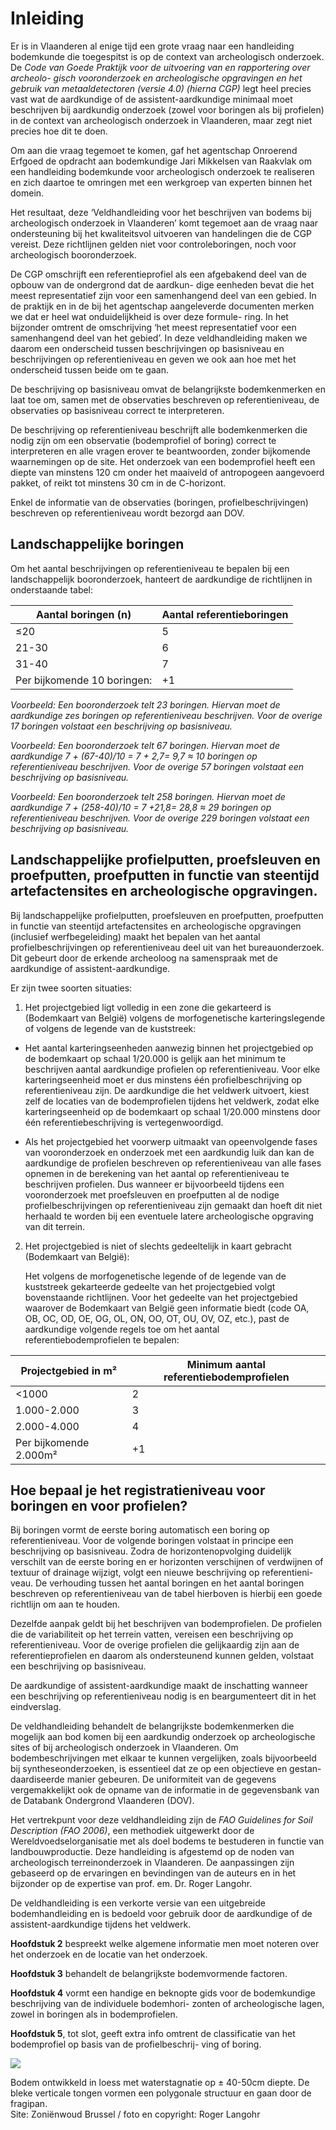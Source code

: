# Inleiding

Er is in Vlaanderen al enige tijd een grote vraag naar een handleiding bodemkunde die toegespitst is op de context van archeologisch onderzoek. De *Code van Goede Praktijk voor de uitvoering van en rapportering over archeolo- gisch vooronderzoek en archeologische opgravingen en het gebruik van metaaldetectoren (versie 4.0) (hierna CGP)* legt heel precies vast wat de aardkundige of de assistent-aardkundige minimaal moet beschrijven bij aardkundig onderzoek (zowel voor boringen als bij profielen) in de context van archeologisch onderzoek in Vlaanderen, maar zegt niet precies hoe dit te doen.

Om aan die vraag tegemoet te komen, gaf het agentschap Onroerend Erfgoed de opdracht aan bodemkundige Jari Mikkelsen van Raakvlak om een handleiding bodemkunde voor archeologisch onderzoek te realiseren en zich daartoe te omringen met een werkgroep van experten binnen het domein.

Het resultaat, deze 'Veldhandleiding voor het beschrijven van bodems bij archeologisch onderzoek in Vlaanderen' komt tegemoet aan de vraag naar ondersteuning bij het kwaliteitsvol uitvoeren van handelingen die de CGP vereist. Deze richtlijnen gelden niet voor controleboringen, noch voor archeologisch booronderzoek.

De CGP omschrijft een referentieprofiel als een afgebakend deel van de opbouw van de ondergrond dat de aardkun- dige eenheden bevat die het meest representatief zijn voor een samenhangend deel van een gebied. In de praktijk en in de bij het agentschap aangeleverde documenten merken we dat er heel wat onduidelijkheid is over deze formule- ring. In het bijzonder omtrent de omschrijving 'het meest representatief voor een samenhangend deel van het gebied'. In deze veldhandleiding maken we daarom een onderscheid tussen beschrijvingen op basisniveau en beschrijvingen op referentieniveau en geven we ook aan hoe met het onderscheid tussen beide om te gaan.

De beschrijving op basisniveau omvat de belangrijkste bodemkenmerken en laat toe om, samen met de observaties beschreven op referentieniveau, de observaties op basisniveau correct te interpreteren.

De beschrijving op referentieniveau beschrijft alle bodemkenmerken die nodig zijn om een observatie (bodemprofiel of boring) correct te interpreteren en alle vragen erover te beantwoorden, zonder bijkomende waarnemingen op de site. Het onderzoek van een bodemprofiel heeft een diepte van minstens 120 cm onder het maaiveld of antropogeen aangevoerd pakket, of reikt tot minstens 30 cm in de C-horizont.

Enkel de informatie van de observaties (boringen, profielbeschrijvingen) beschreven op referentieniveau wordt bezorgd aan DOV.

## Landschappelijke boringen

Om het aantal beschrijvingen op referentieniveau te bepalen bij een landschappelijk booronderzoek, hanteert de aardkundige de richtlijnen in onderstaande tabel:

| Aantal boringen (n)              | Aantal referentieboringen|
|----------------------------------|--------------------------|
| ≤20                              | 5                         |
| 21-30                            | 6                         |
| 31-40                            | 7                         |
| Per bijkomende 10 boringen:      | +1                        |

*Voorbeeld: Een booronderzoek telt 23 boringen. Hiervan moet de aardkundige zes boringen op referentieniveau beschrijven. Voor de overige 17 boringen volstaat een beschrijving op basisniveau.*

*Voorbeeld: Een booronderzoek telt 67 boringen. Hiervan moet de aardkundige 7 + (67-40)/10 = 7 + 2,7= 9,7 ≈ 10 boringen op referentieniveau beschrijven. Voor de overige 57 boringen volstaat een beschrijving op basisniveau.*

*Voorbeeld: Een booronderzoek telt 258 boringen. Hiervan moet de aardkundige 7 + (258-40)/10 = 7 +21,8= 28,8 ≈ 29 boringen op referentieniveau beschrijven. Voor de overige 229 boringen volstaat een beschrijving op basisniveau.*

## Landschappelijke profielputten, proefsleuven en proefputten, proefputten in functie van steentijd artefactensites en archeologische opgravingen.

Bij landschappelijke profielputten, proefsleuven en proefputten, proefputten in functie van steentijd artefactensites en archeologische opgravingen (inclusief werfbegeleiding) maakt het bepalen van het aantal profielbeschrijvingen op referentieniveau deel uit van het bureauonderzoek. Dit gebeurt door de erkende archeoloog na samenspraak met de aardkundige of assistent-aardkundige.

Er zijn twee soorten situaties:

1.  Het projectgebied ligt volledig in een zone die gekarteerd is (Bodemkaart van België) volgens de morfogenetische karteringslegende of volgens de legende van de kuststreek:

-   Het aantal karteringseenheden aanwezig binnen het projectgebied op de bodemkaart op schaal 1/20.000 is gelijk aan het minimum te beschrijven aantal aardkundige profielen op referentieniveau. Voor elke karteringseenheid moet er dus minstens één profielbeschrijving op referentieniveau zijn. De aardkundige die het veldwerk uitvoert, kiest zelf de locaties van de bodemprofielen tijdens het veldwerk, zodat elke karteringseenheid op de bodemkaart op schaal 1/20.000 minstens door één referentiebeschrijving is vertegenwoordigd.

-   Als het projectgebied het voorwerp uitmaakt van opeenvolgende fases van vooronderzoek en onderzoek met een aardkundig luik dan kan de aardkundige de profielen beschreven op referentieniveau van alle fases opnemen in de berekening van het aantal op referentieniveau te beschrijven profielen. Dus wanneer er bijvoorbeeld tijdens een vooronderzoek met proefsleuven en proefputten al de nodige profielbeschrijvingen op referentieniveau zijn gemaakt dan hoeft dit niet herhaald te worden bij een eventuele latere archeologische opgraving van dit terrein.

2.  Het projectgebied is niet of slechts gedeeltelijk in kaart gebracht (Bodemkaart van België):

    Het volgens de morfogenetische legende of de legende van de kuststreek gekarteerde gedeelte van het projectgebied volgt bovenstaande richtlijnen. Voor het gedeelte van het projectgebied waarover de Bodemkaart van België geen informatie biedt (code OA, OB, OC, OD, OE, OG, OL, ON, OO, OT, OU, OV, OZ, etc.), past de aardkundige volgende regels toe om het aantal referentiebodemprofielen te bepalen:

| Projectgebied in m²    | Minimum aantal referentiebodemprofielen |
|------------------------|-----------------------------------------|
| \<1000                 | 2                                       |
| 1.000-2.000            | 3                                       |
| 2.000-4.000            | 4                                       |
| Per bijkomende 2.000m² | +1                                      |

## Hoe bepaal je het registratieniveau voor boringen en voor profielen?

Bij boringen vormt de eerste boring automatisch een boring op referentieniveau. Voor de volgende boringen volstaat in principe een beschrijving op basisniveau. Zodra de horizontenopvolging duidelijk verschilt van de eerste boring en er horizonten verschijnen of verdwijnen of textuur of drainage wijzigt, volgt een nieuwe beschrijving op referentieni- veau. De verhouding tussen het aantal boringen en het aantal boringen beschreven op referentieniveau van de tabel hierboven is hierbij een goede richtlijn om aan te houden.

Dezelfde aanpak geldt bij het beschrijven van bodemprofielen. De profielen die de variabiliteit op het terrein vatten, vereisen een beschrijving op referentieniveau. Voor de overige profielen die gelijkaardig zijn aan de referentieprofielen en daarom als ondersteunend kunnen gelden, volstaat een beschrijving op basisniveau.

De aardkundige of assistent-aardkundige maakt de inschatting wanneer een beschrijving op referentieniveau nodig is en beargumenteert dit in het eindverslag.

De veldhandleiding behandelt de belangrijkste bodemkenmerken die mogelijk aan bod komen bij een aardkundig onderzoek op archeologische sites of bij archeologisch onderzoek in Vlaanderen. Om bodembeschrijvingen met elkaar te kunnen vergelijken, zoals bijvoorbeeld bij syntheseonderzoeken, is essentieel dat ze op een objectieve en gestan- daardiseerde manier gebeuren. De uniformiteit van de gegevens vergemakkelijkt ook de opname van de informatie in de gegevensbank van de Databank Ondergrond Vlaanderen (DOV).

Het vertrekpunt voor deze veldhandleiding zijn de *FAO Guidelines for Soil Description (FAO 2006)*, een methodiek uitgewerkt door de Wereldvoedselorganisatie met als doel bodems te bestuderen in functie van landbouwproductie. Deze handleiding is afgestemd op de noden van archeologisch terreinonderzoek in Vlaanderen. De aanpassingen zijn gebaseerd op de ervaringen en bevindingen van de auteurs en in het bijzonder op de expertise van prof. em. Dr. Roger Langohr.

De veldhandleiding is een verkorte versie van een uitgebreide bodemhandleiding en is bedoeld voor gebruik door de aardkundige of de assistent-aardkundige tijdens het veldwerk.

**Hoofdstuk 2** bespreekt welke algemene informatie men moet noteren over het onderzoek en de locatie van het onderzoek.

**Hoofdstuk 3** behandelt de belangrijkste bodemvormende factoren.

**Hoofdstuk 4** vormt een handige en beknopte gids voor de bodemkundige beschrijving van de individuele bodemhori- zonten of archeologische lagen, zowel in boringen als in bodemprofielen.

**Hoofdstuk 5**, tot slot, geeft extra info omtrent de classificatie van het bodemprofiel op basis van de profielbeschrij- ving of boring.

:::{#fig-inleiding}
![](figuren/image3.jpeg)

Bodem ontwikkeld in loess met waterstagnatie op ± 40-50cm diepte. De bleke verticale tongen vormen een polygonale structuur en gaan door de fragipan. <br>
Site: Zoniënwoud Brussel / foto en copyright: Roger Langohr
:::
